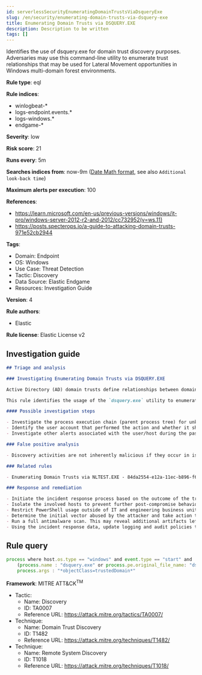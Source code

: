 ```yaml
---
id: serverlessSecurityEnumeratingDomainTrustsViaDsqueryExe
slug: /en/security/enumerating-domain-trusts-via-dsquery-exe
title: Enumerating Domain Trusts via DSQUERY.EXE
description: Description to be written
tags: []
---
```


<div id="enumerating-domain-trusts-via-dsquery-exe"></div>

Identifies the use of dsquery.exe for domain trust discovery purposes. Adversaries may use this command-line utility to enumerate trust relationships that may be used for Lateral Movement opportunities in Windows multi-domain forest environments.

**Rule type**: eql

**Rule indices**: 

* winlogbeat-*
* logs-endpoint.events.*
* logs-windows.*
* endgame-*

**Severity**: low

**Risk score**: 21

**Runs every**: 5m

**Searches indices from**: now-9m ([Date Math format](((ref))/common-options.html#date-math), see also <DocLink id="serverlessSecurityRulesUiCreate" section="set-the-rules-schedule">`Additional look-back time`</DocLink>)

**Maximum alerts per execution**: 100

**References**: 

* https://learn.microsoft.com/en-us/previous-versions/windows/it-pro/windows-server-2012-r2-and-2012/cc732952(v=ws.11)
* https://posts.specterops.io/a-guide-to-attacking-domain-trusts-971e52cb2944

**Tags**: 

* Domain: Endpoint
* OS: Windows
* Use Case: Threat Detection
* Tactic: Discovery
* Data Source: Elastic Endgame
* Resources: Investigation Guide

**Version**: 4

**Rule authors**: 

* Elastic

**Rule license**: Elastic License v2

## Investigation guide

```markdown
## Triage and analysis

### Investigating Enumerating Domain Trusts via DSQUERY.EXE

Active Directory (AD) domain trusts define relationships between domains within a Windows AD environment. In this setup, a "trusting" domain permits users from a "trusted" domain to access resources. These trust relationships can be configurable as one-way, two-way, transitive, or non-transitive, enabling controlled access and resource sharing across domains.

This rule identifies the usage of the `dsquery.exe` utility to enumerate domain trusts. Attackers can use this information to enable the next actions in a target environment, such as lateral movement.

#### Possible investigation steps

- Investigate the process execution chain (parent process tree) for unknown processes. Examine their executable files for prevalence, whether they are located in expected locations, and if they are signed with valid digital signatures.
- Identify the user account that performed the action and whether it should perform this kind of action.
- Investigate other alerts associated with the user/host during the past 48 hours.

### False positive analysis

- Discovery activities are not inherently malicious if they occur in isolation and are done within the user business context (e.g., an administrator in this context). As long as the analyst did not identify suspicious activity related to the user or host, such alerts can be dismissed.

### Related rules

- Enumerating Domain Trusts via NLTEST.EXE - 84da2554-e12a-11ec-b896-f661ea17fbcd

### Response and remediation

- Initiate the incident response process based on the outcome of the triage.
- Isolate the involved hosts to prevent further post-compromise behavior.
- Restrict PowerShell usage outside of IT and engineering business units using GPOs, AppLocker, Intune, or similar software.
- Determine the initial vector abused by the attacker and take action to prevent reinfection through the same vector.
- Run a full antimalware scan. This may reveal additional artifacts left in the system, persistence mechanisms, and malware components.
- Using the incident response data, update logging and audit policies to improve the mean time to detect (MTTD) and the mean time to respond (MTTR).

```

## Rule query

```js
process where host.os.type == "windows" and event.type == "start" and
    (process.name : "dsquery.exe" or process.pe.original_file_name: "dsquery.exe") and 
    process.args : "*objectClass=trustedDomain*"

```

**Framework**: MITRE ATT&CK<sup>TM</sup>

* Tactic:
    * Name: Discovery
    * ID: TA0007
    * Reference URL: https://attack.mitre.org/tactics/TA0007/
* Technique:
    * Name: Domain Trust Discovery
    * ID: T1482
    * Reference URL: https://attack.mitre.org/techniques/T1482/
* Technique:
    * Name: Remote System Discovery
    * ID: T1018
    * Reference URL: https://attack.mitre.org/techniques/T1018/

